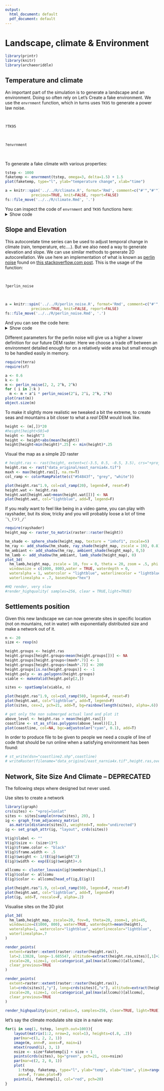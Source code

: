 ```yaml
---
output:
  html_document: default
  pdf_document: default
---
```

# Landscape, climate & Environment

```r
library(printr)
library(knitr)
library(archaeoriddle)

```

## Temperature and climate

An important part of the simulation is to generate a landscape and an environment.
Doing so often rely on
Let's Create a fake environment. We use the `envrnment` function, which in turns
uses `TK95` to generate a power law noise.

<br>

```r
?TK95
```
<br>

```r
?envrnment
```
<br>

To generate a fake climate with various properties:

```r
tstep <- 1000
faketemp <- envrnment(tstep, omega=3, delta=1.5) + 1.5
plot(faketemp, type="l", ylab="temperature change", xlab="time")   
```

```r
a = knitr::spin('../../R/climate.R', format='Rmd', comment=c("#'","#'"),
            precious=TRUE, knit=FALSE, report=FALSE)
fs::file_move('../../R/climate.Rmd', '.')
```

You can inspect the code of `envrnment` and `TK95` functions here:
<details><summary>Show code</summary>
**Code**

```r
res = knitr::knit_child(input='climate.Rmd', quiet=TRUE)
cat(res, sep = '\n')
fs::file_delete('climate.Rmd')
```
</details>

## Slope and Elevation

This autocorelate time series can be used to adjust temporal change in climate (rain, temperature, etc....). But we also need a way to generate elevation and slope. We can use similar methods to generate 2D autocorellation. We use here an implementation of what is known as [perlin noise](https://en.wikipedia.org/wiki/Perlin_noise) found on [this stackoverflow.com post](https://stackoverflow.com/questions/15387328/realistic-simulated-elevation-data-in-r-perlin-noise). This is the usage of the function:

<br>

```r
?perlin_noise
```
<br>

```r
a = knitr::spin('../../R/perlin_noise.R', format='Rmd', comment=c("#'","#'"),
            precious=TRUE, knit=FALSE, report=FALSE)
fs::file_move('../../R/perlin_noise.Rmd', '.')
```

And you can see the code here:
<details><summary>Show code</summary>
**Code**

```r
res = knitr::knit_child(input='perlin_noise.Rmd', quiet=TRUE)
cat(res, sep = '\n')
fs::file_delete('perlin_noise.Rmd')
```
</details>


Different parameters for the perlin noise will give us a higher a lower definition for our future DEM raster. Here we choose a trade off between an environment detailed enough for on a relatively wide area but small enough to be handled easily in memory.

```r
require(terra)
require(sf)

a <- 0.6
k <- 8
m <- perlin_noise(2, 2, 2^k, 2^k)
for ( i in 2:k )
  m <- m + a^i * perlin_noise(2^i, 2^i, 2^k, 2^k)
plot(rast(m))
object.size(m)
```

To make it slightly more realistic we tweaked a bit the extreme, to create seas and mountains a bit closer to what a _real_ DEM would look like.


```r
height <- (m[,])*20
#height[height<50]=0
height <- height^3
height <- height+abs(mean(height))
height[height<min(height)*.25] <- min(height)*.25
```


Visual the map as a simple 2D raster


```r

# height.ras <- rast(height, extent=c(-3.5, 0.5, -0.5, 3.5), crs="+proj=latlon")
height.ras <- rast("data_original/east_narnia4x.tif")
maxh <- max(height.ras[], na.rm=T)
col_ramp <- colorRampPalette(c("#54843f", "grey", "white"))

plot(height.ras^1.9, col=col_ramp(20), legend=F, reset=F)
height.wat <- height.ras
height.wat[height.wat>mean(height.wat[])] <- NA
plot(height.wat, col="lightblue", add=T, legend=F)

```

If you really want to feel like being in a video game, you can play with rayshader, but its slow, tricky and you will probably loose a lot of time `¯\_(ツ)_/¯`

```r
require(rayshader)
height_map <- raster_to_matrix(raster::raster(height)) 

hm_shade <- sphere_shade(height_map, texture = "imhof1", zscale=5) 
hm_ray <- add_shadow(hm_shade, ray_shade(height_map, zscale = 19), 0.8) 
hm_ambiant <- add_shadow(hm_ray, ambient_shade(height_map), 0,5) 
hm_lamb <- add_shadow(hm_ambiant, lamb_shade(height_map), 0) 
plot_3d(
  hm_lamb,height_map, zscale = 10, fov = 0, theta = 20, zoom = .5, phi = 45,
  windowsize = c(1000, 800),water = TRUE, waterdepth = 0,
  wateralpha = 1, watercolor = "lightblue", waterlinecolor = "lightblue",
  waterlinealpha = .7, baseshape="hex")

#HQ render, very slow
#render_highquality( samples=256, clear = TRUE,light=TRUE)

```


## Settlements position

Given this new landscape we can now generate sites in specific location (not on mountains, not in water) with exponentially distributed size and make a network out of it.  



```r
n <- 20
size <- rexp(n)

height.groups <- height.ras
height.groups[height.groups<mean(height.groups[])] <- NA
height.groups[height.groups<(maxh*.7)] <- 1
height.groups[height.groups>(maxh*.7)] <- 200
height.groups[is.na(height.groups)] <- -1
height.poly <- as.polygons(height.groups)
viable <- makeValid(height.poly[2,])

sites <- spatSample(viable, n)

plot(height.ras^1.9, col=col_ramp(50), legend=F, reset=F)
plot(height.wat, col="lightblue", add=T, legend=F)
plot(sites, cex=2, pch=21, add=T, bg=rainbow(length(sites), alpha=.6))

# get only the non submerged actual land and plot it
above_level <- height.ras > mean(height.ras[])
coastline <- st_as_sf(as.polygons(above_level))[2,]
plot(coastline, col=NA, bgc=adjustcolor("cyan", 0.1), add=T)

```

In order to produce file to be given to people we need a couple of line of code that should be run online when a satisfying environment has been found:

```r
# st_write(dsn="coastline2.shp",coastline)
# writeRaster(filename="data_original/east_narnia4x.tif",height.ras,overwrite=T)
```

## Network, Site Size And Climate -- DEPRECATED

The following steps where designed but never used.

Use sites to create a network

```r

library(igraph)
crs(sites) <- "+proj=lonlat"
sites <- sites[sample(nrow(sites), 20), ]
ig <- graph_from_adjacency_matrix(
  as.matrix(distance(sites)), weighted=T, mode="undirected")
ig <- set_graph_attr(ig, "layout", crds(sites))

V(ig)$label <- ""
V(ig)$size <- (size+1)*5
V(ig)$frame.color <- "black"
V(ig)$frame.width <- .5
E(ig)$weight <- 1/(E(ig)$weight^2)
E(ig)$width <- exp(E(ig)$weight)+.6

allcomu <- cluster_louvain(ig)$memberships[1,]
V(ig)$color <- allcomu
E(ig)$color <- allcomu[head_of(ig,E(ig))]

plot(height.ras^1.9, col=col_ramp(50), legend=F, reset=F)
plot(height.wat, col="lightblue", add=T, legend=F)
plot(ig, add=T, rescale=F, alpha=.2)
```

Visualise sites on the 3D plot

```r

plot_3d(
  hm_lamb,height_map, zscale=20, fov=0, theta=20, zoom=1, phi=45,
  windowsize=c(1000, 800), water=TRUE, waterdepth=mean(height),
  wateralpha=1, watercolor="lightblue", waterlinecolor="lightblue",
  waterlinealpha=.7
)

render_points(
  extent=raster::extent(raster::raster(height.ras)),
  lat=2.13828, long=-1.685547, altitude=extract(height.ras,sites)[,1]+20,
  zscale=20, size=1, col=categorical_pal(max(allcomu))[allcomu],
  clear_previous=TRUE
)

render_points(
  extent=raster::extent(raster::raster(height.ras)),
  lat=crds(sites)[,"y"], long=crds(sites)[,"x"], altitude=extract(height.ras, sites)[,1]+20,
  zscale=20, size=1, col=categorical_pal(max(allcomu))[allcomu],
  clear_previous=TRUE
)
       
render_highquality(point_radius=5, samples=256, clear=TRUE, light=TRUE)

```

let's say the climate modulate site size in a naive way:


```r
for(i in seq(1, tstep, length.out=100)){
	layout(matrix(1:2, nrow=2, ncol=1), heights=c(.8, .2))
	par(mar=c(1, 2, 2, 1))
	image(m, ann=F, axes=F, main=i)
	mtext(round(i), 3, 1)
	nsize <- size*faketemp[i] + size + 1
	points(crds(sites), bg="green", pch=21, cex=nsize)
	par(mar=c(2, 2, 0, 1))
	plot(
	  1:tstep, faketemp, type="l", ylab="temp", xlab="time", ylim=range(faketemp),
	  ann=F, frame.plot=F)
	points(i, faketemp[i], col="red", pch=20)
}
```


